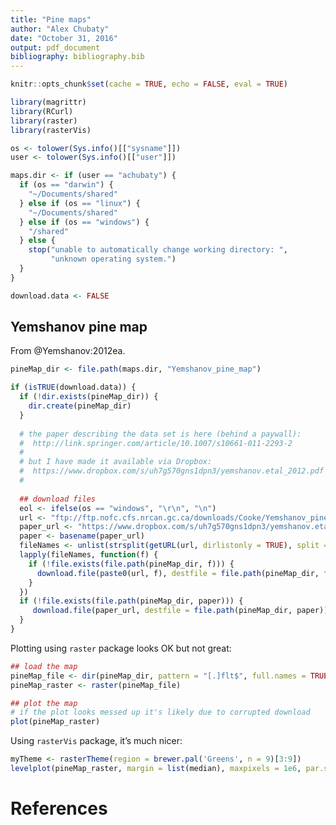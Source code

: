 ```yaml
---
title: "Pine maps"
author: "Alex Chubaty"
date: "October 31, 2016"
output: pdf_document
bibliography: bibliography.bib
---
```


```r
knitr::opts_chunk$set(cache = TRUE, echo = FALSE, eval = TRUE)

library(magrittr)
library(RCurl)
library(raster)
library(rasterVis)

os <- tolower(Sys.info()[["sysname"]])
user <- tolower(Sys.info()[["user"]])

maps.dir <- if (user == "achubaty") {
  if (os == "darwin") {
    "~/Documents/shared"
  } else if (os == "linux") {
    "~/Documents/shared"
  } else if (os == "windows") {
    "/shared"
  } else {
    stop("unable to automatically change working directory: ",
         "unknown operating system.")
  }
}

download.data <- FALSE
```

## Yemshanov pine map

From @Yemshanov:2012ea.

```r
pineMap_dir <- file.path(maps.dir, "Yemshanov_pine_map")

if (isTRUE(download.data)) {
  if (!dir.exists(pineMap_dir)) {
    dir.create(pineMap_dir)
  }
  
  # the paper describing the data set is here (behind a paywall):
  #  http://link.springer.com/article/10.1007/s10661-011-2293-2
  #
  # but I have made it available via Dropbox:
  #  https://www.dropbox.com/s/uh7g570gns1dpn3/yemshanov.etal_2012.pdf
  #
  
  ## download files
  eol <- ifelse(os == "windows", "\r\n", "\n")
  url <- "ftp://ftp.nofc.cfs.nrcan.gc.ca/downloads/Cooke/Yemshanov_pine_map/" ## temporory
  paper_url <- "https://www.dropbox.com/s/uh7g570gns1dpn3/yemshanov.etal_2012.pdf?dl=1"
  paper <- basename(paper_url)
  fileNames <- unlist(strsplit(getURL(url, dirlistonly = TRUE), split = eol))
  lapply(fileNames, function(f) {
    if (!file.exists(file.path(pineMap_dir, f))) {
      download.file(paste0(url, f), destfile = file.path(pineMap_dir, f))
    }
  })
  if (!file.exists(file.path(pineMap_dir, paper))) {
     download.file(paper_url, destfile = file.path(pineMap_dir, paper))
  }
}
```

Plotting using `raster` package looks OK but not great:

```r
## load the map
pineMap_file <- dir(pineMap_dir, pattern = "[.]flt$", full.names = TRUE)
pineMap_raster <- raster(pineMap_file)

## plot the map
# if the plot looks messed up it's likely due to corrupted download
plot(pineMap_raster)
```

Using `rasterVis` package, it's much nicer:

```r
myTheme <- rasterTheme(region = brewer.pal('Greens', n = 9)[3:9])
levelplot(pineMap_raster, margin = list(median), maxpixels = 1e6, par.settings = myTheme)
```

# References

<!-- automatically generated using bibliography.bib -->